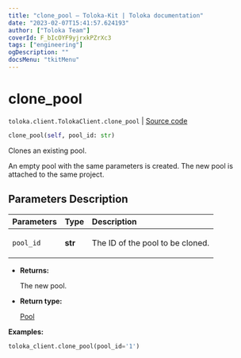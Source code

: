 ```yaml
---
title: "clone_pool — Toloka-Kit | Toloka documentation"
date: "2023-02-07T15:41:57.624193"
author: ["Toloka Team"]
coverId: F_bIcOYF9yjrxkPZrXc3
tags: ["engineering"]
ogDescription: ""
docsMenu: "tkitMenu"
---
```


# clone_pool
`toloka.client.TolokaClient.clone_pool` | [Source code](https://github.com/Toloka/toloka-kit/blob/v1.1.3/src/client/__init__.py#L1426)

```python
clone_pool(self, pool_id: str)
```

Clones an existing pool.

An empty pool with the same parameters is created.
The new pool is attached to the same project.

## Parameters Description

| Parameters | Type | Description |
| :----------| :----| :-----------|
`pool_id`|**str**|<p>The ID of the pool to be cloned.</p>

* **Returns:**

  The new pool.

* **Return type:**

  [Pool](/docs-new/toloka-kit/reference/toloka.client.pool.Pool)

**Examples:**

```python
toloka_client.clone_pool(pool_id='1')
```
